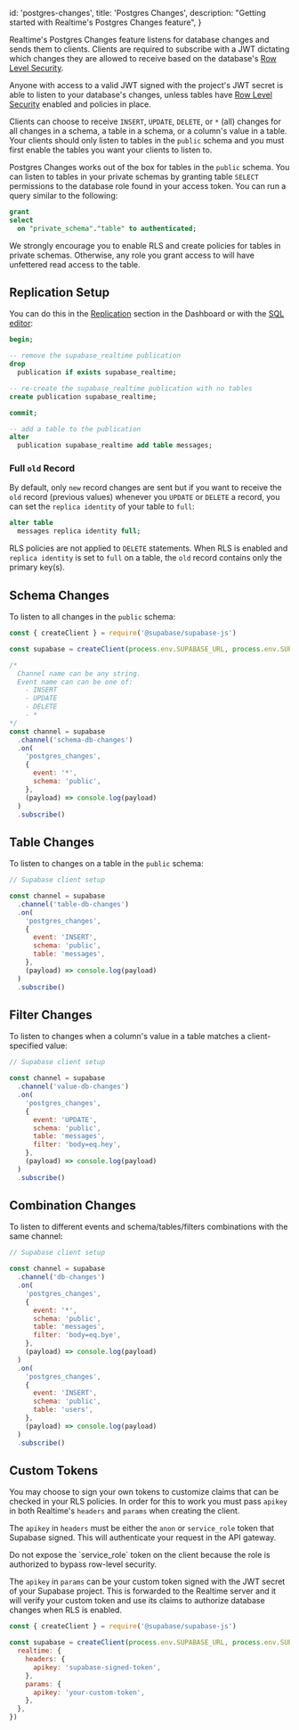 
  id: 'postgres-changes',
  title: 'Postgres Changes',
  description: "Getting started with Realtime's Postgres Changes feature",
}

Realtime's Postgres Changes feature listens for database changes and sends them to clients. Clients are required to subscribe with a JWT dictating which changes they are allowed to receive based on the database's [Row Level Security](/docs/guides/auth/row-level-security).

Anyone with access to a valid JWT signed with the project's JWT secret is able to listen to your database's changes, unless tables have [Row Level Security](/docs/guides/auth/row-level-security) enabled and policies in place.

Clients can choose to receive `INSERT`, `UPDATE`, `DELETE`, or `*` (all) changes for all changes in a schema, a table in a schema, or a column's value in a table. Your clients should only listen to tables in the `public` schema and you must first enable the tables you want your clients to listen to.

Postgres Changes works out of the box for tables in the `public` schema. You can listen to tables in your private schemas by granting table `SELECT` permissions to the database role found in your access token. You can run a query similar to the following:

```sql
grant
select
  on "private_schema"."table" to authenticated;
```

<Admonition type="caution">
  We strongly encourage you to enable RLS and create policies for tables in private schemas.
  Otherwise, any role you grant access to will have unfettered read access to the table.
</Admonition>

## Replication Setup

You can do this in the [Replication](https://app.supabase.com/project/_/database/replication) section in the Dashboard or with the [SQL editor](https://app.supabase.com/project/_/sql):

```sql
begin;

-- remove the supabase_realtime publication
drop
  publication if exists supabase_realtime;

-- re-create the supabase_realtime publication with no tables
create publication supabase_realtime;

commit;

-- add a table to the publication
alter
  publication supabase_realtime add table messages;
```

### Full `old` Record

By default, only `new` record changes are sent but if you want to receive the `old` record (previous values) whenever you `UPDATE` or `DELETE` a record,
you can set the `replica identity` of your table to `full`:

```sql
alter table
  messages replica identity full;
```

<Admonition type="caution">

RLS policies are not applied to `DELETE` statements. When RLS is enabled and `replica identity` is set to `full` on a table, the `old` record contains only the primary key(s).

</Admonition>

## Schema Changes

To listen to all changes in the `public` schema:

```js
const { createClient } = require('@supabase/supabase-js')

const supabase = createClient(process.env.SUPABASE_URL, process.env.SUPABASE_KEY)

/*
  Channel name can be any string.
  Event name can can be one of:
    - INSERT
    - UPDATE
    - DELETE
    - *
*/
const channel = supabase
  .channel('schema-db-changes')
  .on(
    'postgres_changes',
    {
      event: '*',
      schema: 'public',
    },
    (payload) => console.log(payload)
  )
  .subscribe()
```

## Table Changes

To listen to changes on a table in the `public` schema:

```js
// Supabase client setup

const channel = supabase
  .channel('table-db-changes')
  .on(
    'postgres_changes',
    {
      event: 'INSERT',
      schema: 'public',
      table: 'messages',
    },
    (payload) => console.log(payload)
  )
  .subscribe()
```

## Filter Changes

To listen to changes when a column's value in a table matches a client-specified value:

```js
// Supabase client setup

const channel = supabase
  .channel('value-db-changes')
  .on(
    'postgres_changes',
    {
      event: 'UPDATE',
      schema: 'public',
      table: 'messages',
      filter: 'body=eq.hey',
    },
    (payload) => console.log(payload)
  )
  .subscribe()
```

## Combination Changes

To listen to different events and schema/tables/filters combinations with the same channel:

```js
// Supabase client setup

const channel = supabase
  .channel('db-changes')
  .on(
    'postgres_changes',
    {
      event: '*',
      schema: 'public',
      table: 'messages',
      filter: 'body=eq.bye',
    },
    (payload) => console.log(payload)
  )
  .on(
    'postgres_changes',
    {
      event: 'INSERT',
      schema: 'public',
      table: 'users',
    },
    (payload) => console.log(payload)
  )
  .subscribe()
```

## Custom Tokens

You may choose to sign your own tokens to customize claims that can be checked in your RLS policies.
In order for this to work you must pass `apikey` in both Realtime's `headers` and `params` when creating the client.

The `apikey` in `headers` must be either the `anon` or `service_role` token that Supabase signed.
This will authenticate your request in the API gateway.

<Admonition type="caution">
  Do not expose the `service_role` token on the client because the role is authorized to bypass
  row-level security.
</Admonition>

The `apikey` in `params` can be your custom token signed with the JWT secret of your Supabase project.
This is forwarded to the Realtime server and it will verify your custom token and use its claims to authorize database changes
when RLS is enabled.

```js
const { createClient } = require('@supabase/supabase-js')

const supabase = createClient(process.env.SUPABASE_URL, process.env.SUPABASE_KEY, {
  realtime: {
    headers: {
      apikey: 'supabase-signed-token',
    },
    params: {
      apikey: 'your-custom-token',
    },
  },
})
```


